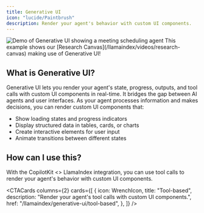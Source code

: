 ```yaml
---
title: Generative UI
icon: "lucide/Paintbrush"
description: Render your agent's behavior with custom UI components.
---
```



<Frame>
  <img
    src="/images/coagents/AgenticGenerativeUI.gif"
    className="my-0"
    alt="Demo of Generative UI showing a meeting scheduling agent"
  />
</Frame>

<Callout>
  This example shows our [Research Canvas](/llamaindex/videos/research-canvas)
  making use of Generative UI!
</Callout>

## What is Generative UI?

Generative UI lets you render your agent's state, progress, outputs, and tool calls with custom UI components in real-time. It bridges the gap between AI
agents and user interfaces. As your agent processes information and makes decisions, you can render custom UI components that:

- Show loading states and progress indicators
- Display structured data in tables, cards, or charts
- Create interactive elements for user input
- Animate transitions between different states

## How can I use this?

With the CopilotKit &lt;&gt; LlamaIndex integration, you can use tool calls to render your agent's behavior with custom UI components.

<CTACards
  columns={2}
  cards={[
    {
      icon: WrenchIcon,
      title: "Tool-based",
      description: "Render your agent's tool calls with custom UI components.",
      href: "/llamaindex/generative-ui/tool-based",
    },
  ]}
/> 